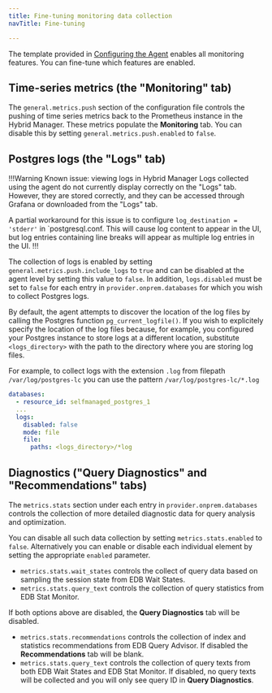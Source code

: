 ```yaml
---
title: Fine-tuning monitoring data collection
navTitle: Fine-tuning

---
```


The template provided in [Configuring the Agent](/edb-postgres-ai/hybrid-manager/using_hybrid_manager/monitoring/mon_ext_dbs/mon_with_agent/configure_agent/#prepare-a-configuration-file) enables all monitoring features. You can fine-tune which features are enabled.

## Time-series metrics (the "Monitoring" tab)

The `general.metrics.push` section of the configuration file controls the pushing of time series metrics back to the Prometheus instance in the Hybrid Manager.
These metrics populate the **Monitoring** tab. You can disable this by setting `general.metrics.push.enabled` to `false`.

## Postgres logs (the "Logs" tab)

!!!Warning Known issue: viewing logs in Hybrid Manager
Logs collected using the agent do not currently display correctly on the "Logs" tab.
However, they are stored correctly, and they can be accessed through Grafana or downloaded from the "Logs" tab.

A partial workaround for this issue is to configure `log_destination = 'stderr'` in `postgresql.conf. 
This will cause log content to appear in the UI, but log entries containing line breaks will appear as multiple log entries in the UI.
!!!

The collection of logs is enabled by setting `general.metrics.push.include_logs` to `true` and can be disabled at the agent level by setting this value to `false`.
In addition, `logs.disabled` must be set to `false` for each entry in `provider.onprem.databases` for which you wish to collect Postgres logs.

By default, the agent attempts to discover the location of the log files by calling the Postgres function `pg_current_logfile()`.
If you wish to explicitely specify the location of the log files because, for example, you configured your Postgres instance to store logs at a different location, substitute `<logs_directory>` with the path to the directory where you are storing log files.

For example, to collect logs with the extension `.log` from filepath `/var/log/postgres-lc` you can use the pattern `/var/log/postgres-lc/*.log`

```yaml
databases:
  - resource_id: selfmanaged_postgres_1
  ...
  logs:
    disabled: false
    mode: file
    file:
      paths: <logs_directory>/*log
```

## Diagnostics ("Query Diagnostics" and "Recommendations" tabs)

The `metrics.stats` section under each entry in `provider.onprem.databases` controls the collection of more detailed diagnostic data for query analysis and optimization.

You can disable all such data collection by setting `metrics.stats.enabled` to `false`. Alternatively you can enable or disable each individual element by setting the appropriate `enabled` parameter.

-   `metrics.stats.wait_states` controls the collect of query data based on sampling the session state from EDB Wait States.
-   `metrics.stats.query_text` controls the collection of query statistics from EDB Stat Monitor. 

If both options above are disabled, the **Query Diagnostics** tab will be disabled.

-   `metrics.stats.recommendations` controls the collection of index and statistics recommendations from EDB Query Advisor. If disabled the **Recommendations** tab will be blank.
-   `metrics.stats.query_text` controls the collection of query texts from both EDB Wait States and EDB Stat Monitor. If disabled, no query texts will be collected and you will only see query ID in **Query Diagnostics**.
